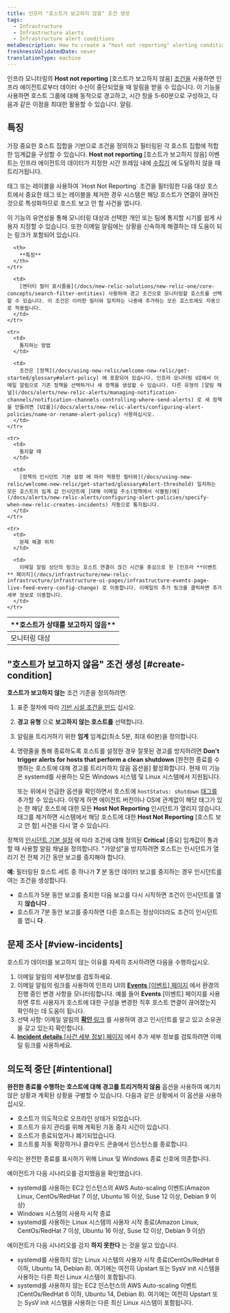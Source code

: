 ```yaml
---
title: 인프라 "호스트가 보고하지 않음" 조건 생성
tags:
  - Infrastructure
  - Infrastructure alerts
  - Infrastructure alert conditions
metaDescription: How to create a "host not reporting" alerting condition for infrastructure monitoring.
freshnessValidatedDate: never
translationType: machine
---
```


인프라 모니터링의 **Host not reporting** \[호스트가 보고하지 않음] [조건을](/docs/infrastructure/new-relic-infrastructure/configuration/infrastructure-alerts-add-edit-or-view-host-alert-information) 사용하면 인프라 에이전트로부터 데이터 수신이 중단되었을 때 알림을 받을 수 있습니다. 이 기능을 사용하면 호스트 그룹에 대해 동적으로 경고하고, 시간 창을 5-60분으로 구성하고, 다음과 같은 이점을 최대한 활용할 수 있습니다. <InlinePopover type="alerts"/>알림.

## 특징

가장 중요한 호스트 집합을 기반으로 조건을 정의하고 필터링된 각 호스트 집합에 적합한 임계값을 구성할 수 있습니다. **Host not reporting** \[호스트가 보고하지 않음] 이벤트는 인프라 에이전트의 데이터가 지정한 시간 프레임 내에 [수집기](/docs/accounts-partnerships/education/getting-started-new-relic/glossary#collector) 에 도달하지 않을 때 트리거됩니다.

<Callout variant="caution">
  태그 또는 레이블을 사용하여 `Host Not Reporting` 조건을 필터링한 다음 대상 호스트에서 중요한 태그 또는 레이블을 제거한 경우 시스템은 해당 호스트가 연결이 끊어진 것으로 특성화하므로 호스트 보고 안 함 사건을 엽니다.
</Callout>

이 기능의 유연성을 통해 모니터링 대상과 선택한 개인 또는 팀에 통지할 시기를 쉽게 사용자 지정할 수 있습니다. 또한 이메일 알림에는 상황을 신속하게 해결하는 데 도움이 되는 링크가 포함되어 있습니다.

<table>
  <thead>
    <tr>
      <th style={{ width: "200px" }}>
        **호스트가 상태를 보고하지 않음**
      </th>

      <th>
        **특징**
      </th>
    </tr>
  </thead>

  <tbody>
    <tr>
      <td>
        모니터링 대상
      </td>

      <td>
        [엔터티 필터 표시줄을](/docs/new-relic-solutions/new-relic-one/core-concepts/search-filter-entities) 사용하여 경고 조건으로 모니터링할 호스트를 선택할 수 있습니다. 이 조건은 이러한 필터와 일치하는 나중에 추가하는 모든 호스트에도 자동으로 적용됩니다.
      </td>
    </tr>

    <tr>
      <td>
        통지하는 방법
      </td>

      <td>
        조건은 [정책](/docs/using-new-relic/welcome-new-relic/get-started/glossary#alert-policy) 에 포함되어 있습니다. 인프라 모니터링 UI에서 이메일 알림으로 기존 정책을 선택하거나 새 정책을 생성할 수 있습니다. 다른 유형의 [알림 채널](/docs/alerts/new-relic-alerts/managing-notification-channels/notification-channels-controlling-where-send-alerts) 로 새 정책을 만들려면 [UI를](/docs/alerts/new-relic-alerts/configuring-alert-policies/name-or-rename-alert-policy) 사용하십시오.
      </td>
    </tr>

    <tr>
      <td>
        통지할 때
      </td>

      <td>
        [정책의 인시던트 기본 설정 에 따라 적용한 필터와](/docs/using-new-relic/welcome-new-relic/get-started/glossary#alert-threshold) 일치하는 모든 호스트의 임계 값 인시던트에 [대해 이메일 주소(정책에서 식별됨)에](/docs/alerts/new-relic-alerts/configuring-alert-policies/specify-when-new-relic-creates-incidents) 자동으로 통지됩니다.
      </td>
    </tr>

    <tr>
      <td>
        문제 해결 위치
      </td>

      <td>
        이메일 알림 상단의 링크는 호스트 연결이 끊긴 시간을 중심으로 한 [인프라 **이벤트** 페이지](/docs/infrastructure/new-relic-infrastructure/infrastructure-ui-pages/infrastructure-events-page-live-feed-every-config-change) 로 이동합니다. 이메일의 추가 링크를 클릭하면 추가 세부 정보로 이동합니다.
      </td>
    </tr>
  </tbody>
</table>

## "호스트가 보고하지 않음" 조건 생성 [#create-condition]

**호스트가 보고하지 않는** 조건 기준을 정의하려면:

1. 표준 절차에 따라 [기반 시설 조건을 만드](/docs/infrastructure/new-relic-infrastructure/configuration/infrastructure-alerts-add-edit-or-view-host-alert-information) 십시오.

2. **경고 유형** 으로 **보고하지 않는 호스트를** 선택합니다.

3. 알림을 트리거하기 위한 **임계** 임계값(최소 5분, 최대 60분)을 정의합니다.

4. 명령줄을 통해 종료하도록 호스트를 설정한 경우 잘못된 경고를 방지하려면 **Don't trigger alerts for hosts that perform a clean shutdown** \[완전한 종료를 수행하는 호스트에 대해 경고를 트리거하지 않음 옵션을] 활성화합니다. 현재 이 기능은 systemd를 사용하는 모든 Windows 시스템 및 Linux 시스템에서 지원됩니다.

   <Callout variant="tip">또는 위에서 언급한 옵션을 확인하면서 호스트에 `hostStatus: shutdown` [태그를](/docs/new-relic-one/use-new-relic-one/core-concepts/use-tags-help-organize-find-your-data/) 추가할 수 있습니다. 이렇게 하면 에이전트 버전이나 OS에 관계없이 해당 태그가 있는 한 해당 호스트에 대한 모든 **Host Not Reporting** 인시던트가 열리지 않습니다. 태그를 제거하면 시스템에서 해당 호스트에 대한 **Host Not Reporting** \[호스트 보고 안 함] 사건을 다시 열 수 있습니다.</Callout>

정책의 [인시던트 기본 설정](/docs/alerts/new-relic-alerts/configuring-alert-policies/specify-when-new-relic-creates-incidents) 에 따라 조건에 대해 정의된 **Critical** \[중요] 임계값이 통과할 때 사용할 알림 채널을 정의합니다. "가양성"을 방지하려면 호스트는 인시던트가 열리기 전 전체 기간 동안 보고를 중지해야 합니다.

**예:** 필터링된 호스트 세트 중 하나가 **7** 분 동안 데이터 보고를 중지하는 경우 인시던트를 여는 조건을 생성합니다.

* 호스트가 5분 동안 보고를 중지한 다음 보고를 다시 시작하면 조건이 인시던트를 열지 **않습니다** .
* 호스트가 7분 동안 보고를 중지하면 다른 호스트는 정상이더라도 조건이 인시던트를 엽니 **다** .

## 문제 조사 [#view-incidents]

호스트가 데이터를 보고하지 않는 이유를 자세히 조사하려면 다음을 수행하십시오.

1. 이메일 알림의 세부정보를 검토하세요.
2. 이메일 알림의 링크를 사용하여 인프라 UI의 [**Events** \[이벤트\] 페이지](/docs/infrastructure/new-relic-infrastructure/infrastructure-ui-pages/infrastructure-events-page-live-feed-every-config-change) 에서 환경의 진행 중인 변경 사항을 모니터링합니다. 예를 들어 **Events** \[이벤트] 페이지를 사용하면 루트 사용자가 호스트에 대한 구성을 변경한 직후 호스트 연결이 끊어졌는지 확인하는 데 도움이 됩니다.
3. 선택 사항: 이메일 알림의 [**확인** 링크](/docs/alerts/new-relic-alerts/reviewing-alert-incidents/acknowledge-alert-incidents) 를 사용하여 경고 인시던트를 알고 있고 소유권을 갖고 있는지 확인합니다.
4. [**Incident details** \[사건 세부 정보\] 페이지](/docs/alerts-applied-intelligence/new-relic-alerts/alert-incidents/view-event-details-incidents) 에서 추가 세부 정보를 검토하려면 이메일 링크를 사용하세요.

## 의도적 중단 [#intentional]

**완전한 종료를 수행하는 호스트에 대해 경고를 트리거하지 않음** 옵션을 사용하여 예기치 않은 상황과 계획된 상황을 구별할 수 있습니다. 다음과 같은 상황에서 이 옵션을 사용하십시오.

* 호스트가 의도적으로 오프라인 상태가 되었습니다.
* 호스트가 유지 관리를 위해 계획된 가동 중지 시간이 있습니다.
* 호스트가 종료되었거나 폐기되었습니다.
* 호스트를 자동 확장하거나 클라우드 콘솔에서 인스턴스를 종료합니다.

우리는 완전한 종료를 표시하기 위해 Linux 및 Windows 종료 신호에 의존합니다.

에이전트가 다음 시나리오를 감지했음을 확인했습니다.

* systemd를 사용하는 EC2 인스턴스의 AWS Auto-scaling 이벤트(Amazon Linux, CentOs/RedHat 7 이상, Ubuntu 16 이상, Suse 12 이상, Debian 9 이상)
* Windows 시스템의 사용자 시작 종료
* systemd를 사용하는 Linux 시스템의 사용자 시작 종료(Amazon Linux, CentOs/RedHat 7 이상, Ubuntu 16 이상, Suse 12 이상, Debian 9 이상)

에이전트가 다음 시나리오를 감지 **하지 못한다** 는 것을 알고 있습니다.

* systemd를 사용하지 않는 Linux 시스템의 사용자 시작 종료(CentOs/RedHat 6 이하, Ubuntu 14, Debian 8). 여기에는 여전히 Upstart 또는 SysV init 시스템을 사용하는 다른 최신 Linux 시스템이 포함됩니다.
* systemd를 사용하지 않는 EC2 인스턴스의 AWS Auto-scaling 이벤트(CentOs/RedHat 6 이하, Ubuntu 14, Debian 8). 여기에는 여전히 Upstart 또는 SysV init 시스템을 사용하는 다른 최신 Linux 시스템이 포함됩니다.